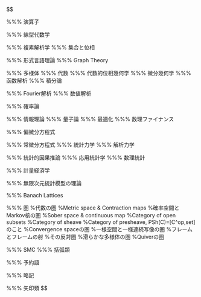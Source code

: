 

::: {.hidden}
$$

%%% 演算子
\DeclareMathOperator{\grad}{\mathrm{grad}}\DeclareMathOperator{\rot}{\mathrm{rot}}\DeclareMathOperator{\divergence}{\mathrm{div}}\DeclareMathOperator{\tr}{\mathrm{tr}}\newcommand{\pr}{\mathrm{pr}}
\newcommand{\Map}{\mathrm{Map}}\newcommand{\dom}{\mathrm{Dom}\;}\newcommand{\cod}{\mathrm{Cod}\;}\newcommand{\supp}{\mathrm{supp}\;}


%%% 線型代数学
\newcommand{\vctr}[2]{\begin{pmatrix}#1\\#2\end{pmatrix}}\newcommand{\vctrr}[3]{\begin{pmatrix}#1\\#2\\#3\end{pmatrix}}\newcommand{\mtrx}[4]{\begin{pmatrix}#1&#2\\#3&#4\end{pmatrix}}\newcommand{\smtrx}[4]{\paren{\begin{smallmatrix}#1&#2\\#3&#4\end{smallmatrix}}}\newcommand{\Ker}{\mathrm{Ker}\;}\newcommand{\Coker}{\mathrm{Coker}\;}\newcommand{\Coim}{\mathrm{Coim}\;}\DeclareMathOperator{\rank}{\mathrm{rank}}\newcommand{\lcm}{\mathrm{lcm}}\newcommand{\sgn}{\mathrm{sgn}\,}\newcommand{\GL}{\mathrm{GL}}\newcommand{\SL}{\mathrm{SL}}\newcommand{\alt}{\mathrm{alt}}
%%% 複素解析学
\renewcommand{\Re}{\mathrm{Re}\;}\renewcommand{\Im}{\mathrm{Im}\;}\newcommand{\Gal}{\mathrm{Gal}}\newcommand{\PGL}{\mathrm{PGL}}\newcommand{\PSL}{\mathrm{PSL}}\newcommand{\Log}{\mathrm{Log}\,}\newcommand{\Res}{\mathrm{Res}\,}\newcommand{\on}{\mathrm{on}\;}\newcommand{\hatC}{\widehat{\C}}\newcommand{\hatR}{\hat{\R}}\newcommand{\PV}{\mathrm{P.V.}}\newcommand{\diam}{\mathrm{diam}}\newcommand{\Area}{\mathrm{Area}}\newcommand{\Lap}{\Laplace}\newcommand{\f}{\mathbf{f}}\newcommand{\cR}{\mathcal{R}}\newcommand{\const}{\mathrm{const.}}\newcommand{\Om}{\Omega}\newcommand{\Cinf}{C^\infty}\newcommand{\ep}{\epsilon}\newcommand{\dist}{\mathrm{dist}}\newcommand{\opart}{\o{\partial}}\newcommand{\Length}{\mathrm{Length}}
%%% 集合と位相
\newcommand{\cW}{\mathcal{W}}\renewcommand{\O}{\mathcal{O}}\renewcommand{\S}{\mathcal{S}}\renewcommand{\U}{\mathcal{U}}\newcommand{\V}{\mathcal{V}}\renewcommand{\P}{\mathbb{P}}\newcommand{\R}{\mathbb{R}}\newcommand{\N}{\mathbb{N}}\newcommand{\C}{\mathbb{C}}\newcommand{\Z}{\mathbb{Z}}\newcommand{\Q}{\mathbb{Q}}\newcommand{\TV}{\mathrm{TV}}\newcommand{\ORD}{\mathrm{ORD}}\newcommand{\Tr}{\mathrm{Tr}}\newcommand{\Card}{\mathrm{Card}\;}\newcommand{\Top}{\mathrm{Top}}\newcommand{\Disc}{\mathrm{Disc}}\newcommand{\Codisc}{\mathrm{Codisc}}\newcommand{\CoDisc}{\mathrm{CoDisc}}\newcommand{\Ult}{\mathrm{Ult}}\newcommand{\ord}{\mathrm{ord}}\DeclareMathOperator{\maj}{\mathrm{maj}}\newcommand{\bS}{\mathbb{S}}\newcommand{\PConn}{\mathrm{PConn}}

%%% 形式言語理論
\newcommand{\REGEX}{\mathrm{REGEX}}\newcommand{\RE}{\mathbf{RE}}
%%% Graph Theory
\newcommand{\SimpGph}{\mathrm{SimpGph}}\newcommand{\Gph}{\mathrm{Gph}}\newcommand{\mult}{\mathrm{mult}}\newcommand{\inv}{\mathrm{inv}}

%%% 多様体
\newcommand{\Der}{\mathrm{Der}}\newcommand{\osub}{\overset{\mathrm{open}}{\subset}}\newcommand{\osup}{\overset{\mathrm{open}}{\supset}}\newcommand{\al}{\alpha}\newcommand{\K}{\mathbb{K}}\newcommand{\Sp}{\mathrm{Sp}}\newcommand{\g}{\mathfrak{g}}\newcommand{\h}{\mathfrak{h}}\newcommand{\Exp}{\mathrm{Exp}\;}\newcommand{\Imm}{\mathrm{Imm}}\newcommand{\Imb}{\mathrm{Imb}}\newcommand{\codim}{\mathrm{codim}\;}\newcommand{\Gr}{\mathrm{Gr}}
%%% 代数
\newcommand{\Ad}{\mathrm{Ad}}\newcommand{\finsupp}{\mathrm{fin\;supp}}\newcommand{\SO}{\mathrm{SO}}\newcommand{\SU}{\mathrm{SU}}\newcommand{\acts}{\curvearrowright}\newcommand{\mono}{\hookrightarrow}\newcommand{\epi}{\twoheadrightarrow}\newcommand{\Stab}{\mathrm{Stab}}\newcommand{\nor}{\mathrm{nor}}\newcommand{\T}{\mathbb{T}}\newcommand{\Aff}{\mathrm{Aff}}\newcommand{\rsub}{\triangleleft}\newcommand{\rsup}{\triangleright}\newcommand{\subgrp}{\overset{\mathrm{subgrp}}{\subset}}\newcommand{\Ext}{\mathrm{Ext}}\newcommand{\sbs}{\subset}\newcommand{\sps}{\supset}\newcommand{\In}{\mathrm{in}\;}\newcommand{\Tor}{\mathrm{Tor}}\newcommand{\p}{\b{p}}\newcommand{\q}{\mathfrak{q}}\newcommand{\m}{\mathfrak{m}}\newcommand{\cS}{\mathcal{S}}\newcommand{\Frac}{\mathrm{Frac}\,}\newcommand{\Spec}{\mathrm{Spec}\,}\newcommand{\bA}{\mathbb{A}}\newcommand{\Sym}{\mathrm{Sym}}\newcommand{\Ann}{\mathrm{Ann}}\newcommand{\Her}{\mathrm{Her}}\newcommand{\Bil}{\mathrm{Bil}}\newcommand{\Ses}{\mathrm{Ses}}\newcommand{\FVS}{\mathrm{FVS}}
%%% 代数的位相幾何学
\newcommand{\Ho}{\mathrm{Ho}}\newcommand{\CW}{\mathrm{CW}}\newcommand{\lc}{\mathrm{lc}}\newcommand{\cg}{\mathrm{cg}}\newcommand{\Fib}{\mathrm{Fib}}\newcommand{\Cyl}{\mathrm{Cyl}}\newcommand{\Ch}{\mathrm{Ch}}
%%% 微分幾何学
\newcommand{\rP}{\mathrm{P}}\newcommand{\rE}{\mathrm{E}}\newcommand{\e}{\b{e}}\renewcommand{\k}{\b{k}}\newcommand{\Christ}[2]{\begin{Bmatrix}#1\\#2\end{Bmatrix}}\renewcommand{\Vec}[1]{\overrightarrow{\mathrm{#1}}}\newcommand{\hen}[1]{\mathrm{#1}}\renewcommand{\b}[1]{\boldsymbol{#1}}

%%% 函数解析
\newcommand{\Inc}{\mathrm{Inc}}\newcommand{\aInc}{\mathrm{aInc}}\newcommand{\HS}{\mathrm{HS}}\newcommand{\loc}{\mathrm{loc}}\newcommand{\Lh}{\mathrm{L.h.}}\newcommand{\Epi}{\mathrm{Epi}}\newcommand{\slim}{\mathrm{slim}}\newcommand{\Ban}{\mathrm{Ban}}\newcommand{\Hilb}{\mathrm{Hilb}}\newcommand{\Ex}{\mathrm{Ex}}\newcommand{\Co}{\mathrm{Co}}\newcommand{\sa}{\mathrm{sa}}\newcommand{\nnorm}[1]{{\left\vert\kern-0.25ex\left\vert\kern-0.25ex\left\vert #1 \right\vert\kern-0.25ex\right\vert\kern-0.25ex\right\vert}}\newcommand{\dvol}{\mathrm{dvol}}\newcommand{\Sconv}{\mathrm{Sconv}}\newcommand{\I}{\mathcal{I}}\newcommand{\nonunital}{\mathrm{nu}}\newcommand{\cpt}{\mathrm{cpt}}\newcommand{\lcpt}{\mathrm{lcpt}}\newcommand{\com}{\mathrm{com}}\newcommand{\Haus}{\mathrm{Haus}}\newcommand{\proper}{\mathrm{proper}}\newcommand{\infinity}{\mathrm{inf}}\newcommand{\TVS}{\mathrm{TVS}}\newcommand{\ess}{\mathrm{ess}}\newcommand{\ext}{\mathrm{ext}}\newcommand{\Index}{\mathrm{Index}\;}\newcommand{\SSR}{\mathrm{SSR}}\newcommand{\vs}{\mathrm{vs.}}\newcommand{\fM}{\mathfrak{M}}\newcommand{\EDM}{\mathrm{EDM}}\newcommand{\Tw}{\mathrm{Tw}}\newcommand{\fC}{\mathfrak{C}}\newcommand{\bn}{\boldsymbol{n}}\newcommand{\br}{\boldsymbol{r}}\newcommand{\Lam}{\Lambda}\newcommand{\lam}{\lambda}\newcommand{\one}{\mathbf{1}}\newcommand{\dae}{\text{-a.e.}}\newcommand{\das}{\text{-a.s.}}\newcommand{\td}{\text{-}}\newcommand{\RM}{\mathrm{RM}}\newcommand{\BV}{\mathrm{BV}}\newcommand{\normal}{\mathrm{normal}}\newcommand{\lub}{\mathrm{lub}\;}\newcommand{\Graph}{\mathrm{Graph}}\newcommand{\Ascent}{\mathrm{Ascent}}\newcommand{\Descent}{\mathrm{Descent}}\newcommand{\BIL}{\mathrm{BIL}}\newcommand{\fL}{\mathfrak{L}}\newcommand{\De}{\Delta}
%%% 積分論
\newcommand{\calA}{\mathcal{A}}\newcommand{\calB}{\mathcal{B}}\newcommand{\D}{\mathcal{D}}\newcommand{\Y}{\mathcal{Y}}\newcommand{\calC}{\mathcal{C}}\renewcommand{\ae}{\mathrm{a.e.}\;}\newcommand{\cZ}{\mathcal{Z}}\newcommand{\fF}{\mathfrak{F}}\newcommand{\fI}{\mathfrak{I}}\newcommand{\E}{\mathrm{E}}\newcommand{\rV}{\mathrm{V}}\newcommand{\cE}{\mathcal{E}}\newcommand{\sMap}{\sigma\textrm{-}\mathrm{Map}}\DeclareMathOperator*{\argmax}{arg\,max}\DeclareMathOperator*{\argmin}{arg\,min}\newcommand{\cC}{\mathcal{C}}\newcommand{\comp}{\complement}\newcommand{\J}{\mathcal{J}}\newcommand{\sumN}[1]{\sum_{#1\in\N}}\newcommand{\cupN}[1]{\cup_{#1\in\N}}\newcommand{\capN}[1]{\cap_{#1\in\N}}\newcommand{\Sum}[1]{\sum_{#1=1}^\infty}\newcommand{\sumn}{\sum_{n=1}^\infty}\newcommand{\summ}{\sum_{m=1}^\infty}\newcommand{\sumk}{\sum_{k=1}^\infty}\newcommand{\sumi}{\sum_{i=1}^\infty}\newcommand{\sumj}{\sum_{j=1}^\infty}\newcommand{\cupn}{\cup_{n=1}^\infty}\newcommand{\capn}{\cap_{n=1}^\infty}\newcommand{\cupk}{\cup_{k=1}^\infty}\newcommand{\cupi}{\cup_{i=1}^\infty}\newcommand{\cupj}{\cup_{j=1}^\infty}\newcommand{\limn}{\lim_{n\to\infty}}\renewcommand{\l}{\mathcal{l}}\renewcommand{\L}{\mathcal{L}}\newcommand{\Cl}{\mathrm{Cl}}\newcommand{\cN}{\mathcal{N}}\newcommand{\Ae}{\textrm{-a.e.}\;}\newcommand{\csub}{\overset{\textrm{closed}}{\subset}}\newcommand{\csup}{\overset{\textrm{closed}}{\supset}}\newcommand{\wB}{\wt{B}}\newcommand{\cG}{\mathcal{G}}\newcommand{\Lip}{\mathrm{Lip}}\DeclareMathOperator{\Dom}{\mathrm{Dom}}\newcommand{\AC}{\mathrm{AC}}\newcommand{\Mol}{\mathrm{Mol}}
%%% Fourier解析
\newcommand{\Pe}{\mathrm{Pe}}\newcommand{\wR}{\wh{\mathbb{\R}}}\newcommand*{\Laplace}{\mathop{}\!\mathbin\bigtriangleup}\newcommand*{\DAlambert}{\mathop{}\!\mathbin\Box}\newcommand{\bT}{\mathbb{T}}\newcommand{\dx}{\dslash x}\newcommand{\dt}{\dslash t}\newcommand{\ds}{\dslash s}
%%% 数値解析
\newcommand{\round}{\mathrm{round}}\newcommand{\cond}{\mathrm{cond}}\newcommand{\diag}{\mathrm{diag}}
\newcommand{\Adj}{\mathrm{Adj}}\newcommand{\Pf}{\mathrm{Pf}}\newcommand{\Sg}{\mathrm{Sg}}

%%% 確率論
\newcommand{\cV}{\mathcal{V}}\newcommand{\FM}{\mathrm{FM}}\newcommand{\KR}{\mathrm{KR}}\newcommand{\rba}{\mathrm{rba}}\newcommand{\rca}{\mathrm{rca}}\newcommand{\Prob}{\mathrm{Prob}}\newcommand{\X}{\mathcal{X}}\newcommand{\Meas}{\mathrm{Meas}}\newcommand{\as}{\;\mathrm{a.s.}}\newcommand{\io}{\;\mathrm{i.o.}}\newcommand{\fe}{\;\mathrm{f.e.}}\newcommand{\F}{\mathcal{F}}\newcommand{\bF}{\mathbb{F}}\newcommand{\W}{\mathcal{W}}\newcommand{\Pois}{\mathrm{Pois}}\newcommand{\iid}{\mathrm{i.i.d.}}\newcommand{\wconv}{\rightsquigarrow}\newcommand{\Var}{\mathrm{Var}}\newcommand{\xrightarrown}{\xrightarrow{n\to\infty}}\newcommand{\au}{\mathrm{au}}\newcommand{\cT}{\mathcal{T}}\newcommand{\wto}{\overset{w}{\to}}\newcommand{\dto}{\overset{d}{\to}}\newcommand{\pto}{\overset{p}{\to}}\newcommand{\mto}{\overset{m}{\to}}\newcommand{\vto}{\overset{v}{\to}}\newcommand{\Cont}{\mathrm{Cont}}\newcommand{\stably}{\mathrm{stably}}\newcommand{\Np}{\mathbb{N}^+}\newcommand{\oM}{\overline{\mathcal{M}}}\newcommand{\fP}{\mathfrak{P}}\newcommand{\sign}{\mathrm{sign}}\DeclareMathOperator{\Div}{Div}
\DeclareMathOperator{\Ent}{Ent}\DeclareMathOperator{\Polya}{Polya}\newcommand{\Borel}{\mathrm{Borel}}\newcommand{\Mid}{\,|\,}\newcommand{\middleMid}{\;\middle|\;}\DeclareMathOperator{\LR}{LR}\newcommand{\CP}{\mathrm{CP}}\newcommand{\bD}{\mathbb{D}}\newcommand{\fW}{\mathfrak{W}}\newcommand{\DL}{\mathcal{D}\mathcal{L}}\renewcommand{\r}[1]{\mathrm{#1}}\newcommand{\rC}{\mathrm{C}}\newcommand{\qqquad}{\qquad\quad}
%%% 情報理論
\newcommand{\bit}{\mathrm{bit}}\DeclareMathOperator{\sinc}{sinc}
%%% 量子論
\newcommand{\err}{\mathrm{err}}
%%% 最適化
\newcommand{\varparallel}{\mathbin{\!/\mkern-5mu/\!}}\newcommand{\Minimize}{\text{Minimize}}\newcommand{\subjectto}{\text{subject to}}\newcommand{\Ri}{\mathrm{Ri}}\newcommand{\Cone}{\mathrm{Cone}}\newcommand{\Int}{\mathrm{Int}}
%%% 数理ファイナンス
\newcommand{\pre}{\mathrm{pre}}\newcommand{\om}{\omega}

%%% 偏微分方程式
\let\div\relax
\DeclareMathOperator{\div}{div}\newcommand{\del}{\partial}
\newcommand{\LHS}{\mathrm{LHS}}\newcommand{\RHS}{\mathrm{RHS}}\newcommand{\bnu}{\boldsymbol{\nu}}\newcommand{\interior}{\mathrm{in}\;}\newcommand{\SH}{\mathrm{SH}}\renewcommand{\v}{\boldsymbol{\nu}}\newcommand{\n}{\mathbf{n}}\newcommand{\ssub}{\Subset}\newcommand{\curl}{\mathrm{curl}}
%%% 常微分方程式
\newcommand{\Ei}{\mathrm{Ei}}\newcommand{\sn}{\mathrm{sn}}\newcommand{\wgamma}{\widetilde{\gamma}}
%%% 統計力学
\newcommand{\Ens}{\mathrm{Ens}}
%%% 解析力学
\newcommand{\cl}{\mathrm{cl}}\newcommand{\x}{\boldsymbol{x}}

%%% 統計的因果推論
\newcommand{\Do}{\mathrm{Do}}\newcommand{\IV}{\mathrm{IV}}
%%% 応用統計学
\let\l\relax\DeclareMathOperator{\l}{l}\DeclareMathOperator{\pl}{pl}\newcommand{\AIC}{\mathrm{AIC}}\newcommand{\mrl}{\mathrm{mrl}}\newcommand{\dotx}{\dot{x}}\newcommand{\UMV}{\mathrm{UMV}}\newcommand{\BLU}{\mathrm{BLU}}
%%% 数理統計
\DeclareMathOperator{\arctanh}{arctanh}\newcommand{\comb}[2]{\begin{pmatrix}#1\\#2\end{pmatrix}}\newcommand{\bP}{\mathbb{P}}\newcommand{\compsub}{\overset{\textrm{cpt}}{\subset}}\newcommand{\lip}{\textrm{lip}}\newcommand{\BL}{\mathrm{BL}}\newcommand{\G}{\mathbb{G}}\newcommand{\NB}{\mathrm{NB}}\newcommand{\oR}{\ov{\R}}\newcommand{\liminfn}{\liminf_{n\to\infty}}\newcommand{\limsupn}{\limsup_{n\to\infty}}\newcommand{\esssup}{\mathrm{ess.sup}}\newcommand{\asto}{\xrightarrow{\as}}\newcommand{\Cov}{\mathrm{Cov}}\newcommand{\cQ}{\mathcal{Q}}\newcommand{\VC}{\mathrm{VC}}\newcommand{\mb}{\mathrm{mb}}\newcommand{\Avar}{\mathrm{Avar}}\newcommand{\bB}{\mathbb{B}}\newcommand{\bW}{\mathbb{W}}\newcommand{\sd}{\mathrm{sd}}\newcommand{\w}[1]{\widehat{#1}}\newcommand{\bZ}{\boldsymbol{Z}}\newcommand{\Bernoulli}{\mathrm{Ber}}\newcommand{\Ber}{\mathrm{Ber}}\newcommand{\Mult}{\mathrm{Mult}}\newcommand{\BPois}{\mathrm{BPois}}\newcommand{\fraks}{\mathfrak{s}}\newcommand{\frakk}{\mathfrak{k}}\newcommand{\IF}{\mathrm{IF}}\newcommand{\bX}{\boldsymbol{X}}\newcommand{\bx}{\boldsymbol{x}}\newcommand{\indep}{\,\raisebox{0.05em}{\rotatebox[origin=c]{90}{$\models$}}\,}\newcommand{\IG}{\mathrm{IG}}\newcommand{\Levy}{\mathrm{Levy}}\newcommand{\MP}{\mathrm{MP}}\newcommand{\Hermite}{\mathrm{Hermite}}\newcommand{\Skellam}{\mathrm{Skellam}}\newcommand{\Dirichlet}{\mathrm{Dirichlet}}\newcommand{\Beta}{\mathrm{Beta}}\newcommand{\bE}{\mathbb{E}}\newcommand{\bG}{\mathbb{G}}\newcommand{\MISE}{\mathrm{MISE}}\newcommand{\logit}{\mathtt{logit}}\newcommand{\expit}{\mathtt{expit}}\newcommand{\cK}{\mathcal{K}}\newcommand{\dl}{\dot{l}}\newcommand{\dotp}{\dot{p}}\newcommand{\wl}{\wt{l}}\newcommand{\Gauss}{\mathrm{Gauss}}\newcommand{\fA}{\mathfrak{A}}\newcommand{\under}{\mathrm{under}\;}\newcommand{\whtheta}{\wh{\theta}}\newcommand{\Em}{\mathrm{Em}}\newcommand{\ztheta}{{\theta_0}}
\newcommand{\rO}{\mathrm{O}}\newcommand{\Bin}{\mathrm{Bin}}\newcommand{\rW}{\mathrm{W}}\newcommand{\rG}{\mathrm{G}}\newcommand{\rB}{\mathrm{B}}\newcommand{\rN}{\mathrm{N}}\newcommand{\rU}{\mathrm{U}}\newcommand{\HG}{\mathrm{HG}}\newcommand{\GAMMA}{\mathrm{Gamma}}\newcommand{\Cauchy}{\mathrm{Cauchy}}\newcommand{\rt}{\mathrm{t}}\newcommand{\rF}{\mathrm{F}}
\DeclareMathOperator{\erf}{erf}
%%% 計量経済学
\newcommand{\FE}{\mathrm{FE}}\newcommand{\bV}{\boldsymbol{V}}\newcommand{\GLS}{\mathrm{GLS}}\newcommand{\be}{\boldsymbol{e}}\newcommand{\POOL}{\mathrm{POOL}}\newcommand{\GMM}{\mathrm{GMM}}\newcommand{\MM}{\mathrm{MM}}\newcommand{\SSIV}{\mathrm{SSIV}}\newcommand{\JIV}{\mathrm{JIV}}\newcommand{\AR}{\mathrm{AR}}\newcommand{\ILS}{\mathrm{ILS}}\newcommand{\SLS}{\mathrm{SLS}}\newcommand{\LIML}{\mathrm{LIML}}

%%% 無限次元統計模型の理論
\newcommand{\Rad}{\mathrm{Rad}}\newcommand{\bY}{\boldsymbol{Y}}\newcommand{\pone}{{(1)}}\newcommand{\ptwo}{{(2)}}\newcommand{\ps}[1]{{(#1)}}\newcommand{\fsub}{\overset{\text{finite}}{\subset}}
%%% Banach Lattices
\newcommand{\Slv}{\mathrm{Slv}}\newcommand{\Hypo}{\mathrm{Hypo}}\newcommand{\CL}{\mathrm{CL}}\DeclareMathOperator{\ba}{ba}\DeclareMathOperator{\ca}{ca}

%%% 圏
\newcommand{\varlim}{\varprojlim}\newcommand{\Hom}{\mathrm{Hom}}\newcommand{\Iso}{\mathrm{Iso}}\newcommand{\Mor}{\mathrm{Mor}}\newcommand{\Isom}{\mathrm{Isom}}\newcommand{\Aut}{\mathrm{Aut}}\newcommand{\End}{\mathrm{End}}\newcommand{\op}{\mathrm{op}}\newcommand{\ev}{\mathrm{ev}}\newcommand{\Ob}{\mathrm{Ob}}\newcommand{\Ar}{\mathrm{Ar}}\newcommand{\Arr}{\mathrm{Arr}}\newcommand{\Set}{\mathrm{Set}}\newcommand{\Grp}{\mathrm{Grp}}\newcommand{\Cat}{\mathrm{Cat}}\newcommand{\Mon}{\mathrm{Mon}}\newcommand{\Ring}{\mathrm{Ring}}\newcommand{\CRing}{\mathrm{CRing}}\newcommand{\Ab}{\mathrm{Ab}}\newcommand{\Pos}{\mathrm{Pos}}\newcommand{\Vect}{\mathrm{Vect}}\newcommand{\FinVect}{\mathrm{FinVect}}\newcommand{\FinSet}{\mathrm{FinSet}}\newcommand{\FinMeas}{\mathrm{FinMeas}}\newcommand{\OmegaAlg}{\Omega\text{-}\mathrm{Alg}}\newcommand{\OmegaEAlg}{(\Omega,E)\text{-}\mathrm{Alg}}\newcommand{\Fun}{\mathrm{Fun}}\newcommand{\Func}{\mathrm{Func}}\newcommand{\Alg}{\mathrm{Alg}} %代数の圏
\newcommand{\Met}{\mathrm{Met}} %Metric space & Contraction maps
\newcommand{\Stoch}{\mathrm{Stoch}}\newcommand{\FinStoch}{\mathrm{FinStoch}}\newcommand{\Copy}{\mathrm{copy}}\newcommand{\Delete}{\mathrm{delete}} %確率空間とMarkov核の圏
\newcommand{\Bool}{\mathrm{Bool}}\newcommand{\CABool}{\mathrm{CABool}}\newcommand{\CompBoolAlg}{\mathrm{CompBoolAlg}}\newcommand{\BoolAlg}{\mathrm{BoolAlg}}\newcommand{\BoolRng}{\mathrm{BoolRng}}\newcommand{\HeytAlg}{\mathrm{HeytAlg}}\newcommand{\CompHeytAlg}{\mathrm{CompHeytAlg}}\newcommand{\Lat}{\mathrm{Lat}}\newcommand{\CompLat}{\mathrm{CompLat}}\newcommand{\SemiLat}{\mathrm{SemiLat}}\newcommand{\Stone}{\mathrm{Stone}}\newcommand{\Mfd}{\mathrm{Mfd}}\newcommand{\LieAlg}{\mathrm{LieAlg}}
\newcommand{\Sob}{\mathrm{Sob}} %Sober space & continuous map
\newcommand{\Op}{\mathrm{Op}} %Category of open subsets
\newcommand{\Sh}{\mathrm{Sh}} %Category of sheave
\newcommand{\PSh}{\mathrm{PSh}} %Category of presheave, PSh(C)=[C^op,set]のこと
\newcommand{\Conv}{\mathrm{Conv}} %Convergence spaceの圏
\newcommand{\Unif}{\mathrm{Unif}} %一様空間と一様連続写像の圏
\newcommand{\Frm}{\mathrm{Frm}} %フレームとフレームの射
\newcommand{\Locale}{\mathrm{Locale}} %その反対圏
\newcommand{\Diff}{\mathrm{Diff}} %滑らかな多様体の圏
\newcommand{\Quiv}{\mathrm{Quiv}} %Quiverの圏
\newcommand{\B}{\mathcal{B}}\newcommand{\Span}{\mathrm{Span}}\newcommand{\Corr}{\mathrm{Corr}}\newcommand{\Decat}{\mathrm{Decat}}\newcommand{\Rep}{\mathrm{Rep}}\newcommand{\Grpd}{\mathrm{Grpd}}\newcommand{\sSet}{\mathrm{sSet}}\newcommand{\Mod}{\mathrm{Mod}}\newcommand{\SmoothMnf}{\mathrm{SmoothMnf}}\newcommand{\coker}{\mathrm{coker}}\newcommand{\Ord}{\mathrm{Ord}}\newcommand{\eq}{\mathrm{eq}}\newcommand{\coeq}{\mathrm{coeq}}\newcommand{\act}{\mathrm{act}}

%%% SMC
\newcommand{\apf}{\mathrm{apf}}\newcommand{\opt}{\mathrm{opt}}\newcommand{\IS}{\mathrm{IS}}\newcommand{\IR}{\mathrm{IR}}\newcommand{\iidsim}{\overset{\iid}{\sim}}\newcommand{\KL}{\mathrm{KL}}\DeclareMathOperator{\ESS}{ESS}\DeclareMathOperator{\MSE}{MSE}\newcommand{\propt}{\,\propto\,}\newcommand{\bM}{\mathbb{M}}\newcommand{\cX}{\mathcal{X}}\newcommand{\cP}{\mathcal{X}}\newcommand{\ola}[1]{\overleftarrow{#1}}

%%% 括弧類
\newcommand{\abs}[1]{\lvert#1\rvert}\newcommand{\Abs}[1]{\left|#1\right|}\newcommand{\ABs}[1]{\biggl|#1\biggr|}\newcommand{\norm}[1]{\|#1\|}\newcommand{\Norm}[1]{\left\|#1\right\|}\newcommand{\NOrm}[1]{\biggl\|#1\biggr\|}\newcommand{\Brace}[1]{\left\{#1\right\}}\newcommand{\BRace}[1]{\biggl\{#1\biggr\}}\newcommand{\paren}[1]{\left(#1\right)}\newcommand{\Paren}[1]{\biggr(#1\biggl)}\newcommand{\bracket}[1]{\langle#1\rangle}\newcommand{\brac}[1]{\langle#1\rangle}\newcommand{\Bracket}[1]{\left\langle#1\right\rangle}\newcommand{\Brac}[1]{\left\langle#1\right\rangle}\newcommand{\bra}[1]{\left\langle#1\right|}\newcommand{\ket}[1]{\left|#1\right\rangle}\newcommand{\Square}[1]{\left[#1\right]}\newcommand{\SQuare}[1]{\biggl[#1\biggr]}
\newcommand{\ov}[1]{\overline{#1}}\newcommand{\un}[1]{\underline{#1}}\newcommand{\wt}[1]{\widetilde{#1}}\newcommand{\wh}[1]{\widehat{#1}}
\newcommand{\pp}[2]{\frac{\partial #1}{\partial #2}}\newcommand{\ppp}[3]{\frac{\partial #1}{\partial #2\partial #3}}\newcommand{\dd}[2]{\frac{d #1}{d #2}}
\newcommand{\floor}[1]{\lfloor#1\rfloor}\newcommand{\Floor}[1]{\left\lfloor#1\right\rfloor}\newcommand{\ceil}[1]{\lceil#1\rceil}
\newcommand{\ocinterval}[1]{(#1]}\newcommand{\cointerval}[1]{[#1)}\newcommand{\COinterval}[1]{\left[#1\right)}

%%% 予約語
\renewcommand{\iff}{\;\mathrm{iff}\;}
\newcommand{\False}{\mathrm{False}}\newcommand{\True}{\mathrm{True}}
\newcommand{\otherwise}{\mathrm{otherwise}}
\newcommand{\suchthat}{\;\mathrm{s.t.}\;}

%%% 略記
\newcommand{\cM}{\mathcal{M}}\newcommand{\M}{\mathbb{M}}\newcommand{\cF}{\mathcal{F}}\newcommand{\cD}{\mathcal{D}}\newcommand{\fX}{\mathfrak{X}}\newcommand{\fY}{\mathfrak{Y}}\newcommand{\fZ}{\mathfrak{Z}}\renewcommand{\H}{\mathcal{H}}\newcommand{\fH}{\mathfrak{H}}\newcommand{\bH}{\mathbb{H}}\newcommand{\id}{\mathrm{id}}\newcommand{\A}{\mathcal{A}}\newcommand{\U}{\mathfrak{U}}
\newcommand{\lmd}{\lambda}
\newcommand{\Lmd}{\Lambda}

%%% 矢印類
\newcommand{\iso}{\xrightarrow{\,\smash{\raisebox{-0.45ex}{\ensuremath{\scriptstyle\sim}}}\,}}
\newcommand{\Lrarrow}{\;\;\Leftrightarrow\;\;}
$$
:::